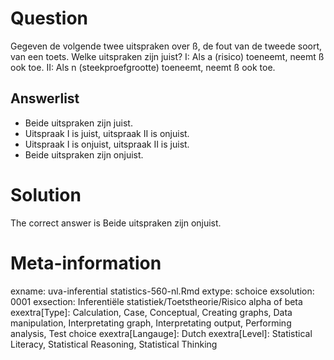 Question
========

Gegeven de volgende twee uitspraken over ß, de fout van de tweede soort, van een toets. Welke uitspraken zijn juist?
I: Als a (risico) toeneemt, neemt ß ook toe.
II: Als n (steekproefgrootte) toeneemt, neemt ß ook toe. 

Answerlist
----------
* Beide uitspraken zijn juist.
* Uitspraak I is juist, uitspraak II is onjuist.
* Uitspraak I is onjuist, uitspraak II is juist.
* Beide uitspraken zijn onjuist.

Solution
========

The correct answer is  Beide uitspraken zijn onjuist. 

Meta-information
================
exname: uva-inferential statistics-560-nl.Rmd 
extype: schoice 
exsolution: 0001 
exsection: Inferentiële statistiek/Toetstheorie/Risico alpha of beta
exextra[Type]: Calculation, Case, Conceptual, Creating graphs, Data manipulation, Interpretating graph, Interpretating output, Performing analysis, Test choice 
exextra[Langauge]: Dutch 
exextra[Level]: Statistical Literacy, Statistical Reasoning, Statistical Thinking 
